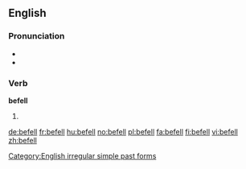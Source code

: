 ==English==

===Pronunciation===
* {{IPA|/ˈbɪfɛl/}}
* {{rhymes|ɛl}}

===Verb===
'''befell'''

# {{simple past of|befall}}

[[Category:English irregular simple past forms]]

[[de:befell]]
[[fr:befell]]
[[hu:befell]]
[[no:befell]]
[[pl:befell]]
[[fa:befell]]
[[fi:befell]]
[[vi:befell]]
[[zh:befell]]